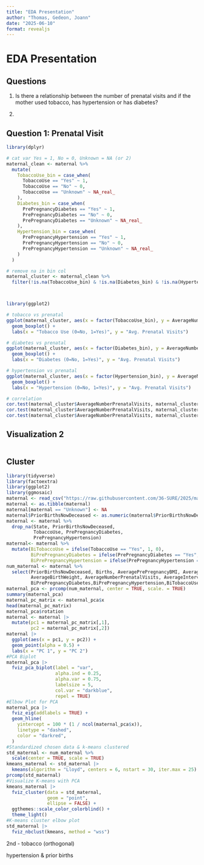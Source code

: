 ```yaml
---
title: "EDA Presentation"
author: "Thomas, Gedeon, Joann"
date: "2025-06-10"
format: revealjs
---
```



# EDA Presentation

## Questions

1) Is there a relationship between the number of prenatal visits and if the mother used tobacco, has hypertension or has diabetes?

2) 

## Question 1: Prenatal Visit

```r

library(dplyr)

# cat var Yes = 1, No = 0, Unknown = NA (or 2)
maternal_clean <- maternal %>%
  mutate(
    TobaccoUse_bin = case_when(
      TobaccoUse == "Yes" ~ 1,
      TobaccoUse == "No" ~ 0,
      TobaccoUse == "Unknown" ~ NA_real_
    ),
    Diabetes_bin = case_when(
      PrePregnancyDiabetes == "Yes" ~ 1,
      PrePregnancyDiabetes == "No" ~ 0,
      PrePregnancyDiabetes == "Unknown" ~ NA_real_
    ),
    Hypertension_bin = case_when(
      PrePregnancyHypertension == "Yes" ~ 1,
      PrePregnancyHypertension == "No" ~ 0,
      PrePregnancyHypertension == "Unknown" ~ NA_real_
    )
  )

# remove na in bin col
maternal_cluster <- maternal_clean %>%
  filter(!is.na(TobaccoUse_bin) & !is.na(Diabetes_bin) & !is.na(Hypertension_bin))



library(ggplot2)

# tobacco vs prenatal
ggplot(maternal_cluster, aes(x = factor(TobaccoUse_bin), y = AverageNumberPrenatalVisits)) +
  geom_boxplot() +
  labs(x = "Tobacco Use (0=No, 1=Yes)", y = "Avg. Prenatal Visits")

# diabetes vs prenatal
ggplot(maternal_cluster, aes(x = factor(Diabetes_bin), y = AverageNumberPrenatalVisits)) +
  geom_boxplot() +
  labs(x = "Diabetes (0=No, 1=Yes)", y = "Avg. Prenatal Visits")

# hypertension vs prenatal
ggplot(maternal_cluster, aes(x = factor(Hypertension_bin), y = AverageNumberPrenatalVisits)) +
  geom_boxplot() +
  labs(x = "Hypertension (0=No, 1=Yes)", y = "Avg. Prenatal Visits")

# correlation 
cor.test(maternal_cluster$AverageNumberPrenatalVisits, maternal_cluster$TobaccoUse_bin)
cor.test(maternal_cluster$AverageNumberPrenatalVisits, maternal_cluster$Diabetes_bin)
cor.test(maternal_cluster$AverageNumberPrenatalVisits, maternal_cluster$Hypertension_bin)

```

## Visualization 2

```r


```

## Cluster {.scrollable}


```r
library(tidyverse)
library(factoextra)
library(ggplot2)
library(ggmosaic)
maternal <- read_csv("https://raw.githubusercontent.com/36-SURE/2025/main/data/maternal.csv")
maternal <- as.tibble(maternal)
maternal[maternal == "Unknown"] <- NA
maternal$PriorBirthsNowDeceased <- as.numeric(maternal$PriorBirthsNowDeceased)
maternal <- maternal %>% 
  drop_na(State, PriorBirthsNowDeceased, 
          TobaccoUse, PrePregnancyDiabetes, 
          PrePregnancyHypertension)
maternal<- maternal %>% 
  mutate(BiTobaccoUse = ifelse(TobaccoUse == "Yes", 1, 0),
         BiPrePregnancyDiabetes = ifelse(PrePregnancyDiabetes == "Yes", 1, 0),
         BiPrePregnancyHypertension = ifelse(PrePregnancyHypertension == "Yes", 1, 0))
num_maternal <- maternal %>% 
  select(PriorBirthsNowDeceased, Births, AveragePrePregnancyBMI, AverageMotherAge,
         AverageBirthWeight, AverageNumberPrenatalVisits, AverageIntervalSinceLastBirth,
         BiPrePregnancyDiabetes,BiPrePregnancyHypertension,BiTobaccoUse)
maternal_pca <- prcomp(num_maternal, center = TRUE, scale. = TRUE)
summary(maternal_pca)
maternal_pc_matrix <- maternal_pca$x
head(maternal_pc_matrix)
maternal_pca$rotation
maternal <- maternal |> 
  mutate(pc1 = maternal_pc_matrix[,1], 
         pc2 = maternal_pc_matrix[,2])
maternal |> 
  ggplot(aes(x = pc1, y = pc2)) +
  geom_point(alpha = 0.5) +
  labs(x = "PC 1", y = "PC 2")
#PCA Biplot
maternal_pca |> 
  fviz_pca_biplot(label = "var",
                  alpha.ind = 0.25,
                  alpha.var = 0.75,
                  labelsize = 5,
                  col.var = "darkblue",
                  repel = TRUE)
#Elbow Plot for PCA
maternal_pca |> 
  fviz_eig(addlabels = TRUE) +
  geom_hline(
    yintercept = 100 * (1 / ncol(maternal_pca$x)), 
    linetype = "dashed", 
    color = "darkred",
  )
#Standardized chosen data & k-means clustered
std_maternal <- num_maternal %>% 
  scale(center = TRUE, scale = TRUE)
kmeans_maternal <- std_maternal |> 
  kmeans(algorithm = "Lloyd", centers = 6, nstart = 30, iter.max = 25) 
prcomp(std_maternal)
#Visualize K-means with PCA
kmeans_maternal |> 
  fviz_cluster(data = std_maternal,
               geom = "point",
               ellipse = FALSE) +
  ggthemes::scale_color_colorblind() + 
  theme_light()
#K-means cluster elbow plot
std_maternal |> 
  fviz_nbclust(kmeans, method = "wss")

```



2nd - tobacco (orthogonal)

hypertension & prior births 


